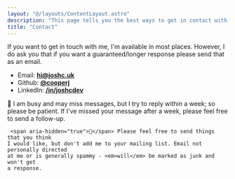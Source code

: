 ```yaml
---
layout: "@/layouts/ContentLayout.astro"
description: "This page tells you the best ways to get in contact with me!"
title: "Contact"
---
```



If you want to get in touch with me, I'm available in most places. However, I do ask you that if you want a guaranteed/longer response please send that as an email.

- Email: **[hi@joshc.uk](mailto:hi@joshc.uk)**
- Github: **[@cooperj](https://www.github.com/cooperj)**
- LinkedIn: **[/in/joshcdev](https://www.linkedin.com/in/joshcdev/)**

<InfoBox>
<span aria-hidden="true">🤯</span> I am busy and may miss messages, but I try to
reply within a week; so please be patient. If I've missed your message after a
week, please feel free to send a follow-up.

     <span aria-hidden="true">🥫</span> Please feel free to send things that you think
    I would like, but don't add me to your mailing list. Email not personally directed
    at me or is generally spammy - <em>will</em> be marked as junk and won't get
    a response.

</InfoBox>
